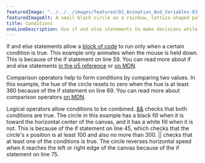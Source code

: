 ---
featuredImage: "../../../images/featured/02_Animation_And_Variables-03_Conditions-thumbnail.png"
featuredImageAlt: A small black circle on a rainbow, lattice-shaped path, on top of a grey and white striped background.
title: Conditions
oneLineDescription: Use if and else statements to make decisions while your sketch runs.
---

If and else statements allow a
<a href="https://developer.mozilla.org/en-US/docs/Web/JavaScript/Reference/Statements/block" target="_blank">block of code</a>
to run only when a certain condition is true. This example only
animates when the mouse is held down. This is because of the if
statement on line 59. You can read more about if and else statements
<a href="/reference/p5/if/">in the p5 reference</a>
or <a href="https://developer.mozilla.org/en-US/docs/Learn/JavaScript/Building_blocks/conditionals" target="_blank">on MDN</a>.

Comparison operators help to form conditions by comparing two
values. In this example, the hue of the circle resets to zero when
the hue is at least 360 because of the if statement on line 69.
You can read more about comparison operators
<a href="https://developer.mozilla.org/en-US/docs/Web/JavaScript/Reference/Operators#relational_operators" target="_blank">on MDN</a>.

Logical operators allow conditions to be combined.
<a href="https://developer.mozilla.org/en-US/docs/Web/JavaScript/Reference/Operators/Logical_AND" target="_blank">&amp;&amp;</a>
checks that both conditions are true. The circle in this example
has a black fill when it is toward the horizontal center of the canvas, and it
has a white fill when it is not. This is because of the if statement on line
45, which checks that the circle's x position is at least 100 and also
no more than 300.
<a href="https://developer.mozilla.org/en-US/docs/Web/JavaScript/Reference/Operators/Logical_OR" target="_blank">||</a>
checks that at least one of the conditions is true. The circle reverses horizontal
speed when it reaches the left or right edge of the canvas because of the if statement
on line 75.
